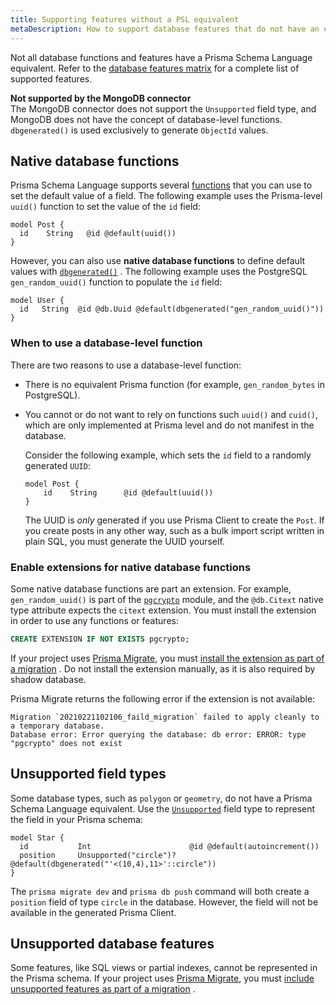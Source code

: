 ```yaml
---
title: Supporting features without a PSL equivalent
metaDescription: How to support database features that do not have an equivalent syntax in Prisma Schema Language.
---
```


<TopBlock>

Not all database functions and features have a Prisma Schema Language equivalent. Refer to the [database features matrix](../../../reference/database-reference/database-features) for a complete list of supported features.

<Admonition type="warning">

**Not supported by the MongoDB connector**<br />
The MongoDB connector does not support the `Unsupported` field type, and MongoDB does not have the concept of database-level functions. `dbgenerated()` is used exclusively to generate `ObjectId` values.

</Admonition>

</TopBlock>

## Native database functions

Prisma Schema Language supports several [functions](../../../reference/api-reference/prisma-schema-reference#attribute-functions) that you can use to set the default value of a field. The following example uses the Prisma-level `uuid()` function to set the value of the `id` field:


```prisma
model Post {
  id    String   @id @default(uuid())
}
```

However, you can also use **native database functions** to define default values with [`dbgenerated()`](../../../reference/api-reference/prisma-schema-reference#dbgenerated) <span class="api"></span>. The following example uses the PostgreSQL `gen_random_uuid()` function to populate the `id` field:

```prisma
model User {
  id   String  @id @db.Uuid @default(dbgenerated("gen_random_uuid()"))
}
```

### When to use a database-level function

There are two reasons to use a database-level function:

* There is no equivalent Prisma function (for example, `gen_random_bytes` in PostgreSQL).
* You cannot or do not want to rely on functions such `uuid()` and `cuid()`, which are only implemented at Prisma level and do not manifest in the database.

    Consider the following example, which sets the `id` field to a randomly generated `UUID`:

    ```prisma
    model Post {
        id    String      @id @default(uuid())
    }
    ```

     The UUID is _only_ generated if you use Prisma Client to create the `Post`. If you create posts in any other way, such as a bulk import script written in plain SQL, you must generate the UUID yourself.

### Enable extensions for native database functions

Some native database functions are part an extension. For example, `gen_random_uuid()` is part of the [`pgcrypto`](https://www.postgresql.org/docs/10/pgcrypto.html) module, and the `@db.Citext` native type attribute expects the `citext` extension. You must install the extension in order to use any functions or features:

```sql
CREATE EXTENSION IF NOT EXISTS pgcrypto;
```

If your project uses [Prisma Migrate](../prisma-migrate), you must [install the extension as part of a migration](../../../guides/database/developing-with-prisma-migrate/enable-native-database-functions) <span class="guide"></span>. Do not install the extension manually, as it is also required by shadow database.

Prisma Migrate returns the following error if the extension is not available:

```
Migration `20210221102106_faild_migration` failed to apply cleanly to a temporary database.
Database error: Error querying the database: db error: ERROR: type "pgcrypto" does not exist
```

## Unsupported field types

Some database types, such as `polygon` or `geometry`, do not have a Prisma Schema Language equivalent. Use the [`Unsupported`](../../../reference/api-reference/prisma-schema-reference#unsupported) <span class="api"></span> field type to represent the field in your Prisma schema:

```prisma highlight=3;normal
model Star {
  id           Int                      @id @default(autoincrement())
  position     Unsupported("circle")?   @default(dbgenerated("'<(10,4),11>'::circle"))
}
```

The `prisma migrate dev` and `prisma db push` command will both create a `position` field of type `circle` in the database. However, the field will not be available in the generated Prisma Client.

## Unsupported database features

Some features, like SQL views or partial indexes, cannot be represented in the Prisma schema. If your project uses [Prisma Migrate](../prisma-migrate), you must [include unsupported features as part of a migration](../../../guides/database/developing-with-prisma-migrate/include-unsupported-database-features) <span class="guide"></span>.

